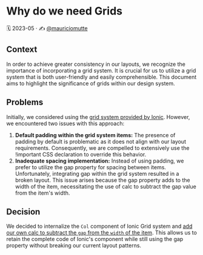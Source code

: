
<Meta title="Docs/Architecture Decision Records/ADR 0008: Why do we need Grids" />

# Why do we need Grids

🗓️ 2023-05 · ✍️ [@mauriciomutte](https://twitter.com/mauriciomutte)

## Context

In order to achieve greater consistency in our layouts, we recognize the importance of incorporating a grid system. It is crucial for us to utilize a grid system that is both user-friendly and easily comprehensible. This document aims to highlight the significance of grids within our design system.

## Problems

Initially, we considered using the [grid system provided by Ionic](https://ionicframework.com/docs/api/grid). However, we encountered two issues with this approach:

1. **Default padding within the grid system items:** The presence of padding by default is problematic as it does not align with our layout requirements. Consequently, we are compelled to extensively use the !important CSS declaration to override this behavior.
2. **Inadequate spacing implementation:** Instead of using padding, we prefer to utilize the gap property for spacing between items. Unfortunately, integrating gap within the grid system resulted in a broken layout. This issue arises because the gap property adds to the width of the item, necessitating the use of calc to subtract the gap value from the item's width.

## Decision

We decided to internalize the `Col` component of Ionic Grid system and [add our own calc to subtract the `gap` from the `width` of the item](packages/core/src/components/grid/col/col.tsx). This allows us to retain the complete code of Ionic's component while still using the gap property without breaking our current layout patterns.
